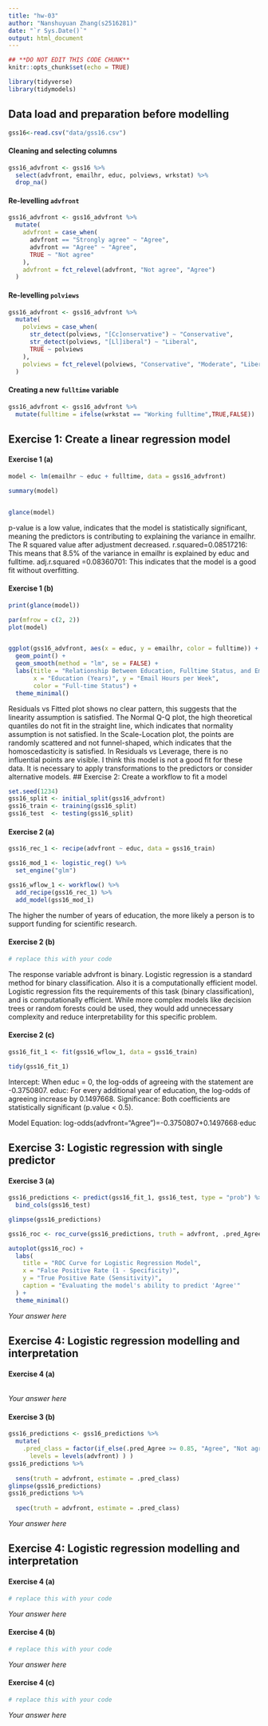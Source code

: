 ```yaml
---
title: "hw-03"
author: "Nanshuyuan Zhang(s2516281)"
date: "`r Sys.Date()`"
output: html_document
---
```




```r
## **DO NOT EDIT THIS CODE CHUNK**
knitr::opts_chunk$set(echo = TRUE)

library(tidyverse)
library(tidymodels)
```


## Data load and preparation before modelling

```r
gss16<-read.csv("data/gss16.csv")
```

#### Cleaning and selecting columns

```r
gss16_advfront <- gss16 %>%
  select(advfront, emailhr, educ, polviews, wrkstat) %>%
  drop_na()
```

#### Re-levelling `advfront`

```r
gss16_advfront <- gss16_advfront %>%
  mutate(
    advfront = case_when(
      advfront == "Strongly agree" ~ "Agree",
      advfront == "Agree" ~ "Agree",
      TRUE ~ "Not agree"
    ),
    advfront = fct_relevel(advfront, "Not agree", "Agree")
  )
```

#### Re-levelling `polviews`

```r
gss16_advfront <- gss16_advfront %>%
  mutate(
    polviews = case_when(
      str_detect(polviews, "[Cc]onservative") ~ "Conservative",
      str_detect(polviews, "[Ll]iberal") ~ "Liberal",
      TRUE ~ polviews
    ),
    polviews = fct_relevel(polviews, "Conservative", "Moderate", "Liberal")
  )
```

#### Creating a new `fulltime` variable

```r
gss16_advfront <- gss16_advfront %>%
  mutate(fulltime = ifelse(wrkstat == "Working fulltime",TRUE,FALSE))
```


## Exercise 1: Create a linear regression model

#### Exercise 1 (a)

```r

model <- lm(emailhr ~ educ + fulltime, data = gss16_advfront)

summary(model)


glance(model)


```

p-value is a low value, indicates that the model is statistically significant, meaning the predictors is contributing to explaining the variance in emailhr.
The R squared value after adjustment decreased.
r.squared=0.08517216: This means that 8.5% of the variance in emailhr is explained by educ and fulltime.
adj.r.squared =0.08360701: This indicates that the model is a good fit without overfitting.


#### Exercise 1 (b)

```r

print(glance(model))

par(mfrow = c(2, 2))  
plot(model)


ggplot(gss16_advfront, aes(x = educ, y = emailhr, color = fulltime)) +
  geom_point() +
  geom_smooth(method = "lm", se = FALSE) +
  labs(title = "Relationship Between Education, Fulltime Status, and Email Hours",
       x = "Education (Years)", y = "Email Hours per Week",
       color = "Full-time Status") +
  theme_minimal()


```

Residuals vs Fitted plot shows no clear pattern, this suggests that the linearity assumption is satisfied.
The Normal Q-Q plot, the high theoretical quantiles do not fit in the straight line, which indicates that normality assumption is not satisfied.
In the Scale-Location plot, the points are randomly scattered and not funnel-shaped, which indicates that the homoscedasticity is satisfied.
In Residuals vs Leverage, there is no influential points are visible.
I think this model is not a good fit for these data. It is necessary to apply transformations to the predictors or consider alternative models.
## Exercise 2: Create a workflow to fit a model

```r
set.seed(1234)
gss16_split <- initial_split(gss16_advfront)
gss16_train <- training(gss16_split)
gss16_test  <- testing(gss16_split)
```

#### Exercise 2 (a)

```r

gss16_rec_1 <- recipe(advfront ~ educ, data = gss16_train)

gss16_mod_1 <- logistic_reg() %>%
  set_engine("glm")

gss16_wflow_1 <- workflow() %>%
  add_recipe(gss16_rec_1) %>%
  add_model(gss16_mod_1)

```

The higher the number of years of education, the more likely a person is to support funding for scientific research.

#### Exercise 2 (b)

```r
# replace this with your code
```

The response variable advfront is binary. Logistic regression is a standard method for binary classification. Also it is a computationally efficient model.
Logistic regression fits the requirements of this task (binary classification), and is computationally efficient. While more complex models like decision trees or random forests could be used, they would add unnecessary complexity and reduce interpretability for this specific problem.


#### Exercise 2 (c)

```r
gss16_fit_1 <- fit(gss16_wflow_1, data = gss16_train)

tidy(gss16_fit_1)

```

Intercept: When educ = 0, the log-odds of agreeing with the statement are -0.3750807.
educ: For every additional year of education, the log-odds of agreeing increase by 0.1497668.
Significance: Both coefficients are statistically significant (p.value < 0.5).

Model Equation: log-odds(advfront="Agree")=-0.3750807+0.1497668⋅educ

## Exercise 3: Logistic regression with single predictor

#### Exercise 3 (a)

```r

gss16_predictions <- predict(gss16_fit_1, gss16_test, type = "prob") %>%
  bind_cols(gss16_test)

glimpse(gss16_predictions)

gss16_roc <- roc_curve(gss16_predictions, truth = advfront, .pred_Agree)

autoplot(gss16_roc) +
  labs(
    title = "ROC Curve for Logistic Regression Model",
    x = "False Positive Rate (1 - Specificity)",
    y = "True Positive Rate (Sensitivity)",
    caption = "Evaluating the model's ability to predict 'Agree'"
  ) +
  theme_minimal()

```

*Your answer here*

## Exercise 4: Logistic regression modelling and interpretation

#### Exercise 4 (a)

```r
```

*Your answer here*

#### Exercise 3 (b)

```r
gss16_predictions <- gss16_predictions %>%
  mutate(
    .pred_class = factor(if_else(.pred_Agree >= 0.85, "Agree", "Not agree"), 
      levels = levels(advfront) ) ) 
gss16_predictions %>% 
  
  sens(truth = advfront, estimate = .pred_class)
glimpse(gss16_predictions)
gss16_predictions %>% 
  
  spec(truth = advfront, estimate = .pred_class)

```

*Your answer here*

## Exercise 4: Logistic regression modelling and interpretation

#### Exercise 4 (a)

```r
# replace this with your code
```

*Your answer here*

  
#### Exercise 4 (b)
  
```r
# replace this with your code
```

*Your answer here*

#### Exercise 4 (c) 

```r
# replace this with your code
```

*Your answer here*


